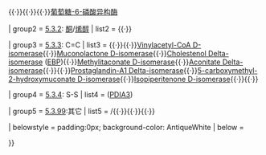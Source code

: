{{Navbox
| name       = 分子内氧化还原酶类
| title      = [[异构酶]]：分子内[[氧化还原酶]]（[[EC编号|EC]] 5.3）
| titlestyle = background:#e7dcc3
| groupstyle = background-color: AntiqueWhite

| group1 = [[EC编号列表_(EC_5)#EC 5.3.1: Interconverting Aldoses and Ketoses|5.3.1]]: [[醛糖]]/[[酮糖]]
| list1  = 
[[磷酸丙糖异构酶]]{{·}}{{le|核糖-5-磷酸异构酶|Ribose-5-phosphate isomerase}}{{·}}{{le|磷酸甘露糖异构酶|Mannose phosphate isomerase}}{{·}}{{le|木糖异构酶|Xylose isomerase}}{{·}}[[葡萄糖-6-磷酸异构酶]]

| group2 = [[EC编号列表_(EC_5)#EC 5.3.2: Interconverting Keto- and Enol-Groups|5.3.2]]: [[酮]]/[[烯醇]]
| list2  = 
{{le|苯丙酮酸互变酶|Phenylpyruvate tautomerase}}{{·}}{{le|草酰乙酸互变酶|Oxaloacetate tautomerase}}

| group3 = [[EC编号列表_(EC_5)#EC 5.3.3: Transposing C.3DC Bonds|5.3.3]]: C=C
| list3  = 
{{le|类固醇Δ-异构酶|Steroid Delta-isomerase}}{{·}}{{le|异戊烯-二磷酸Δ异构酶|Isopentenyl-diphosphate delta isomerase}}{{·}}[[Vinylacetyl-CoA Delta-isomerase|Vinylacetyl-CoA D-isomerase]]{{·}}[[Muconolactone Delta-isomerase|Muconolactone D-isomerase]]{{·}}[[Cholestenol Delta-isomerase]] ([[Emopamil binding protein|EBP]]){{·}}[[Methylitaconate Delta-isomerase|Methylitaconate D-isomerase]]{{·}}[[Aconitate Delta-isomerase]]{{·}}{{le|烯脂酰辅酶A异构酶|Enoyl CoA isomerase}}{{·}}[[Prostaglandin-A1 Delta-isomerase]]{{·}}[[5-carboxymethyl-2-hydroxymuconate Delta-isomerase|5-carboxymethyl-2-hydroxymuconate D-isomerase]]{{·}}[[Isopiperitenone Delta-isomerase|Isopiperitenone D-isomerase]]{{·}}{{le|L-多巴色素异构酶|L-dopachrome isomerase}}{{·}}{{le|多不饱和脂肪酸异构酶|Polyenoic fatty acid isomerase}}

| group4 = [[EC编号列表_(EC_5)#EC 5.3.4: Transposing S-S Bonds|5.3.4]]: S-S
| list4  = 
{{le|蛋白二硫键异构酶|Protein disulfide-isomerase}}([[PDIA3]])

| group5 = [[EC编号列表_(EC_5)#EC 5.3.99:其它分子内氧化还原酶|5.3.99]]:其它
| list5  = 
{{le|前列腺素D2合酶|Prostaglandin D2 synthase}}/{{le|前列腺素D合酶|Prostaglandin-D synthase}}{{·}}{{le|前列腺素E合酶|Prostaglandin D2 synthase}}{{·}}{{le|前列环素合酶|Prostacyclin synthase}}{{·}}{{le|血栓素A合酶|Thromboxane-A synthase}}

| belowstyle = padding:0px; background-color: AntiqueWhite
| below = {{Enzyme navs}}

}}<noinclude>
[[Category:酶模板|{{PAGENAME}}]]

</noinclude>